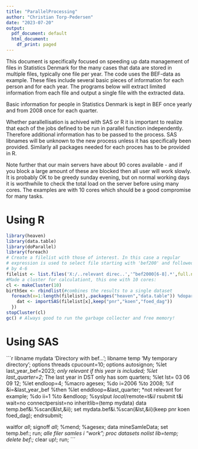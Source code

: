 ```yaml
---
title: "ParallelProcessing"
author: "Christian Torp-Pedersen"
date: "2023-07-20"
output:
  pdf_document: default
  html_document:
    df_print: paged
---
```


This document is specifically focused on speeding up data management of files in Statistics Denmark for the many cases that data are stored in multiple files, typically one file per year.
The code uses the BEF-data as example. These files include several basic pieces of information for each person and for each year.  The programs below will extract limited information from each file and output a single file with the extracted data.

Basic information for people in Statistics Denmark is kept in BEF once yearly and from 2008 once for each quarter.

Whether parallellisation is achived with SAS or R it is important to realize that each of the jobs defined to be run in parallel function independently.  Therefore additional information has to be passed to the process. SAS libnames will be unknown to the new process unless it has specifically been provided.  Similarly all packages needed for each proces has to be provided in R.

Note further that our main servers have about 90 cores available - and if you block a large amount of these are blocked then all user will work slowly. It is probably OK to be greedy sunday evening, but on normal working days it is worthwhile to check the total load on the server before using many cores.  The examples are with 10 cores which should be a good compromise for many tasks.

# Using R

```r
library(heaven)
library(data.table)
library(doParallel)
library(foreach)
# Create a filelist with those of interest. In this case a regular
# expression is used to select file starting with 'bef200' and followed
# by 4-6
filelist <- list.files('X:/..relevant direc..','^bef2000[6-8].*',full.names = TRUE)
#Made a cluster for calculationt, this one with 10 cores:
cl <- makeCluster(10)
birthSex <- rbindlist(#combines the results to a single dataset
  foreach(x=1:length(filelist),.packages("heaven","data.table")) %dopar% {
    dat <- importSAS(filelist[x],keep("pnr","koen","foed_dag"))
  })
stopCluster(cl)
gc() # Always good to run the garbage collecter and free memory!
```

# Using SAS
```r
libname mydata 'Directory with bef...';
libname temp 'My temporary directory';
options threads cpucount=10;
options autosignon;
%let last_year_bef=2023; *only relevant if this year is included;
%let last_quarter=2; *The last year in DST only has som quarters;
%let lst= 03 06 09 12;
%let endloop=4;
%macro agesex;
 %do i=2006 %to 2008;
    %if &i=&last_year_bef %then %let enddloop=&last_quarter; *not relevant for example;
    %do ii=1 %to &endloop;
      %syslput _local_/remote=t&i&ii;
      rsubmit t&i wait=no connectpersist=no inheritlib=(temp mydata)
        data temp.bef&i.%scan(&lst,&ii); set mydata.bef&i.%scan(&lst,&ii)(keep pnr koen foed_dag);
      endrsubmit;
   
 waitfor _all_;
 signoff _all_;
%mend;
%agesex;
data mineSamleData; set temp.bef:;  run; *alle filer samles i "work";
proc datasets nolist lib=temp;
 delete bef:; *clear up!;
run; 
´´´
